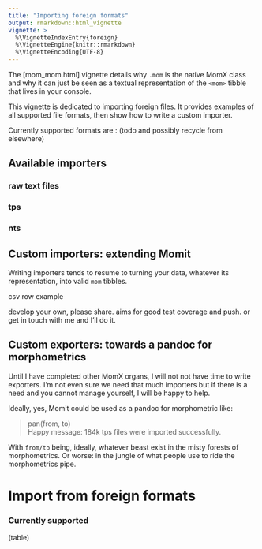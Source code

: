 ```yaml
---
title: "Importing foreign formats"
output: rmarkdown::html_vignette
vignette: >
  %\VignetteIndexEntry{foreign}
  %\VignetteEngine{knitr::rmarkdown}
  %\VignetteEncoding{UTF-8}
---
```

The [mom_mom.html] vignette details why `.mom` is the native MomX class and why it can just be seen as a textual representation of the `<mom>` tibble that lives in your console.

This vignette is dedicated to importing foreign files. It provides examples of all supported file formats, then show how to write a custom importer.

Currently supported formats are : (todo and possibly recycle from elsewhere)

## Available importers
### raw text files

### tps

### nts

## Custom importers: extending Momit
Writing importers tends to resume to turning your data, whatever its representation, into valid `mom` tibbles. 

csv row example

develop your own, please share. aims for good test coverage and push. or get in touch with me and I'll do it.

## Custom exporters: towards a pandoc for morphometrics
Until I have completed other MomX organs, I will not not have time to write exporters. I'm not even sure we need that much importers but if there is a need and you cannot manage yourself, I will be happy to help. 

Ideally, yes, Momit could be used as a pandoc for morphometric like: 

> pan(from, to)  
Happy message: 184k tps files were imported successfully.

With `from/to` being, ideally, whatever beast exist in the misty forests of morphometrics. Or worse: in the jungle of what people use to ride the morphometrics pipe.





















# Import from foreign formats

### Currently supported
(table)

